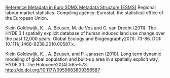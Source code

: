 
[Reference Metadata in Euro SDMX Metadata Structure (ESMS)](http://ec.europa.eu/eurostat/cache/metadata/en/reg_lmk_esms.htm) Regional labour market statistics. Compiling agency: Eurostat, the statistical office of the European Union.

Klein Goldewijk, K. , A. Beusen, M. de Vos and G. van Drecht (2011). The HYDE 3.1 spatially explicit database of human induced land use change over the past 12,000 years, Global Ecology and Biogeography20(1): 73-86. DOI: 10.1111/j.1466-8238.2010.00587.x.

Klein Goldewijk, K. , A. Beusen, and P. Janssen (2010). Long term dynamic modeling of global population and built-up area in a spatially explicit way, HYDE 3.1. The Holocene20(4):565-573. [http://dx.doi.org/10.1177/0959683609356587](http://dx.doi.org/10.1177/0959683609356587)
